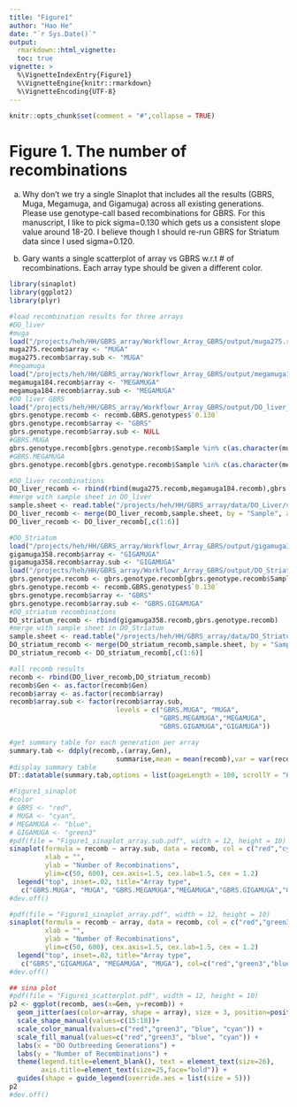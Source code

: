 ```yaml
---
title: "Figure1"
author: "Hao He"
date: "`r Sys.Date()`"
output: 
  rmarkdown::html_vignette:
  toc: true
vignette: >
  %\VignetteIndexEntry{Figure1}
  %\VignetteEngine{knitr::rmarkdown}
  %\VignetteEncoding{UTF-8}
---
```


```r
knitr::opts_chunk$set(comment = "#",collapse = TRUE)
```

# Figure 1. The number of recombinations
a) Why don’t we try a single Sinaplot that includes all the results (GBRS, Muga, Megamuga, and Gigamuga) across all existing generations. 
Please use genotype-call based recombinations for GBRS. 
For this manuscript, I like to pick sigma=0.130 which gets us a consistent slope value around 18-20. 
I believe though I should re-run GBRS for Striatum data since I used sigma=0.120.

b) Gary wants a single scatterplot of array vs GBRS w.r.t # of recombinations. 
Each array type should be given a different color.

```r
library(sinaplot)
library(ggplot2)
library(plyr)

#load recombination results for three arrays
#DO_liver
#muga
load("/projects/heh/HH/GBRS_array/Workflowr_Array_GBRS/output/muga275.recomb.RData")
muga275.recomb$array <- "MUGA"
muga275.recomb$array.sub <- "MUGA"
#megamuga
load("/projects/heh/HH/GBRS_array/Workflowr_Array_GBRS/output/megamuga184.recomb.RData")
megamuga184.recomb$array <- "MEGAMUGA"
megamuga184.recomb$array.sub <- "MEGAMUGA"
#DO liver GBRS
load("/projects/heh/HH/GBRS_array/Workflowr_Array_GBRS/output/DO_liver_recomb.GBRS.genotypes.RData")
gbrs.genotype.recomb <- recomb.GBRS.genotypes$`0.130`
gbrs.genotype.recomb$array <- "GBRS"
gbrs.genotype.recomb$array.sub <- NULL
#GBRS.MUGA
gbrs.genotype.recomb[gbrs.genotype.recomb$Sample %in% c(as.character(muga275.recomb$Sample)),"array.sub"] <- "GBRS.MUGA"
#GBRS.MEGAMUGA
gbrs.genotype.recomb[gbrs.genotype.recomb$Sample %in% c(as.character(megamuga184.recomb$Sample)),"array.sub"] <- "GBRS.MEGAMUGA"

#DO_liver recombinations
DO_liver_recomb <- rbind(rbind(muga275.recomb,megamuga184.recomb),gbrs.genotype.recomb)
#merge with sample sheet in DO_liver
sample.sheet <- read.table("/projects/heh/HH/GBRS_array/data/DO_Liver/sample_sheet.tsv", header = TRUE)
DO_liver_recomb <- merge(DO_liver_recomb,sample.sheet, by = "Sample", all.x = TRUE)
DO_liver_recomb <- DO_liver_recomb[,c(1:6)]

#DO_Striatum
load("/projects/heh/HH/GBRS_array/Workflowr_Array_GBRS/output/gigamuga358.recomb.RData")
gigamuga358.recomb$array <- "GIGAMUGA"
gigamuga358.recomb$array.sub <- "GIGAMUGA"
load("/projects/heh/HH/GBRS_array/Workflowr_Array_GBRS/output/DO_Striatum_recomb.GBRS.genotypes.RData")
gbrs.genotype.recomb <- gbrs.genotype.recomb[gbrs.genotype.recomb$Sample %in% gigamuga358.recomb$Sample,]
gbrs.genotype.recomb <- recomb.GBRS.genotypes$`0.130`
gbrs.genotype.recomb$array <- "GBRS"
gbrs.genotype.recomb$array.sub <- "GBRS.GIGAMUGA"
#DO_striatum recombinations
DO_striatum_recomb <- rbind(gigamuga358.recomb,gbrs.genotype.recomb)
#merge with sample sheet in DO_Striatum
sample.sheet <- read.table("/projects/heh/HH/GBRS_array/data/DO_Striatum/sample_sheet.tsv", header = TRUE)
DO_striatum_recomb <- merge(DO_striatum_recomb,sample.sheet, by = "Sample", all.x = TRUE)
DO_striatum_recomb <- DO_striatum_recomb[,c(1:6)]

#all recomb results
recomb <- rbind(DO_liver_recomb,DO_striatum_recomb)
recomb$Gen <- as.factor(recomb$Gen)
recomb$array <- as.factor(recomb$array)
recomb$array.sub <- factor(recomb$array.sub, 
                           levels = c("GBRS.MUGA", "MUGA", 
                                      "GBRS.MEGAMUGA","MEGAMUGA",
                                      "GBRS.GIGAMUGA","GIGAMUGA"))

#get summary table for each generation per array
summary.tab <- ddply(recomb,.(array,Gen),
                           summarise,mean = mean(recomb),var = var(recomb), n= length(recomb))
#display summary table
DT::datatable(summary.tab,options = list(pageLength = 100, scrollY = "800px", scrollX = "20px"))

#Figure1_sinaplot
#color
# GBRS <- "red",
# MUGA <- "cyan",
# MEGAMUGA <- "blue",
# GIGAMUGA <- "green3"
#pdf(file = "Figure1_sinaplot_array.sub.pdf", width = 12, height = 10)
sinaplot(formula = recomb ~ array.sub, data = recomb, col = c("red","cyan","red","blue","red","green3"), pch = c(15,18,15,17,15,16), bty = "n",
         xlab = "",
         ylab = "Number of Recombinations",
         ylim=c(50, 600), cex.axis=1.5, cex.lab=1.5, cex = 1.2)
  legend("top", inset=.02, title="Array type",
   c("GBRS.MUGA", "MUGA", "GBRS.MEGAMUGA","MEGAMUGA","GBRS.GIGAMUGA","GIGAMUGA"), col=c("red","cyan","red","blue","red","green3"), pch = c(15,18,15,17,15,16), horiz=TRUE, cex=1.7)
#dev.off()

#pdf(file = "Figure1_sinaplot_array.pdf", width = 12, height = 10)
sinaplot(formula = recomb ~ array, data = recomb, col = c("red","green3","blue","cyan"), pch = c(15:18), bty = "n",
         xlab = "",
         ylab = "Number of Recombinations",
         ylim=c(50, 600), cex.axis=1.5, cex.lab=1.5, cex = 1.2)
  legend("top", inset=.02, title="Array type",
   c("GBRS","GIGAMUGA", "MEGAMUGA", "MUGA"), col=c("red","green3","blue","cyan"), pch = c(15:18), horiz=TRUE, cex=1.7)
#dev.off()

## sina plot
#pdf(file = "Figure1_scatterplot.pdf", width = 12, height = 10)
p2 <- ggplot(recomb, aes(x=Gen, y=recomb)) + 
  geom_jitter(aes(color=array, shape = array), size = 3, position=position_jitter(0.25))+
  scale_shape_manual(values=c(15:18))+
  scale_color_manual(values=c("red","green3", "blue", "cyan")) +
  scale_fill_manual(values=c("red","green3", "blue", "cyan")) +
  labs(x = "DO Outbreeding Generations") +
  labs(y = "Number of Recombinations") +
  theme(legend.title=element_blank(), text = element_text(size=26), 
        axis.title=element_text(size=25,face="bold")) +
  guides(shape = guide_legend(override.aes = list(size = 5)))
p2
#dev.off()
```

